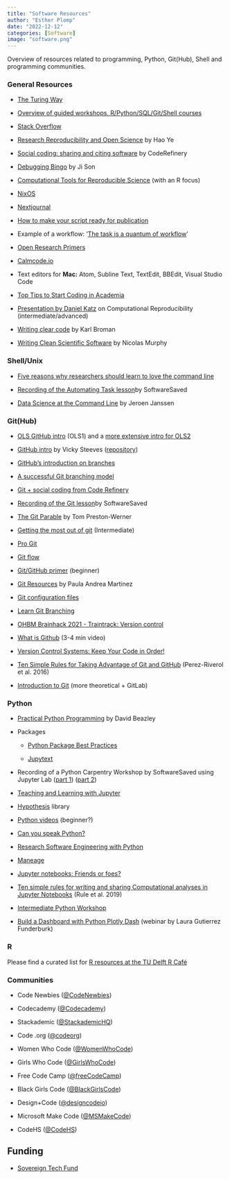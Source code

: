 ```yaml
---
title: "Software Resources"
author: "Esther Plomp"
date: "2022-12-12"
categories: [Software]
image: "software.png"
---
```


Overview of resources related to programming, Python, Git(Hub), Shell and programming communities.

### General Resources

-   [The Turing Way](https://the-turing-way.netlify.app/welcome)

-   [Overview of guided workshops, R/Python/SQL/Git/Shell courses](https://github.com/Chris-Engelhardt/data_sci_guide)

-   [Stack Overflow](https://dev.to/facundocorradini/why-i-don-t-use-stack-overflow-1f0l)

-   [Research Reproducibility and Open Science](https://guides.uflib.ufl.edu/reproducibility/lessons) by Hao Ye

-   [Social coding: sharing and citing software](https://cicero.xyz/v3/remark/0.14.0/github.com/coderefinery/social-coding/master/talk.md/#1) by CodeRefinery

-   [Debugging Bingo](https://docs.google.com/presentation/d/1k8k3EqT8iz96zSeXVt4J7QB5aeXkUJEATZhev900sr4/edit?usp=sharing) by Ji Son

-   [Computational Tools for Reproducible Science](https://ecorepsci.github.io/reproducible-science/index.html) (with an R focus)

-   [NixOS](https://nixos.org/)

-   [Nextjournal](https://twitter.com/usenextjournal/status/1364880836118663173)

-   [How to make your script ready for publication](https://www.software.ac.uk/how-make-your-script-ready-publication)

-   Example of a workflow: '[The task is a quantum of workflow](https://hrdag.org/2016/06/14/the-task-is-a-quantum-of-workflow/)'

-   [Open Research Primers](https://www.ukrn.org/primers/)

-   [Calmcode.io](https://calmcode.io/)

-   Text editors for **Mac:** Atom, Subline Text, TextEdit, BBEdit, Visual Studio Code

-   [Top Tips to Start Coding in Academia](https://www.software.ac.uk/blog/2021-11-04-top-tips-start-coding-academia)

-   [Presentation by Daniel Katz](https://github.com/danielskatz/repro-fdtd1d/blob/master/Computational_Reproducibility.pdf) on Computational Reproducibility (intermediate/advanced)

-   [Writing clear code](https://kbroman.org/AdvData/14_clearcode.pdf) by Karl Broman

-   [Writing Clean Scientific Software](https://doi.org/10.5281/zenodo.3922957) by Nicolas Murphy

### Shell/Unix

-   [Five reasons why researchers should learn to love the command line](https://www.nature.com/articles/d41586-021-00263-0)

-   [Recording of the Automating Task lesson](https://youtu.be/et_QrTWqjNU)by SoftwareSaved

-   [Data Science at the Command Line](https://datascienceatthecommandline.com/) by Jeroen Janssen

### Git(Hub)

-   [OLS GitHub intro](https://www.youtube.com/watch?v=QRUvQgKbVZQ) (OLS1) and a [more extensive intro for OLS2](https://www.youtube.com/watch?v=Wui21rKrCNk)

-   [GitHub intro](http://nyu-dataservices.github.io/Intro-Git-GitHub/git.html) by Vicky Steeves ([repository](https://github.com/NYU-DataServices/Intro-Git-GitHub))

-   [GitHub's introduction on branches](https://guides.github.com/introduction/flow/)

-   [A successful Git branching model](https://nvie.com/posts/a-successful-git-branching-model/)

-   [Git + social coding from Code Refinery](https://coderefinery.github.io/social-coding/)

-   [Recording of the Git lesson](https://www.youtube.com/watch?v=fTRtzsYo7Ho)by SoftwareSaved

-   [The Git Parable](https://tom.preston-werner.com/2009/05/19/the-git-parable.html) by Tom Preston-Werner

-   [Getting the most out of git](https://www.smashingmagazine.com/2021/02/getting-the-most-out-of-git/) (Intermediate)

-   [Pro Git](http://git-scm.com/book/en/v2)

-   [Git flow](https://nvie.com/posts/a-successful-git-branching-model/)

-   [Git/GitHub primer](https://voyteklab.com/git/git-primer/) (beginner)

-   [Git Resources](https://orchid00.github.io/git_for_humans/007_resources.html) by Paula Andrea Martinez

-   [Git configuration files](https://www.theserverside.com/blog/Coffee-Talk-Java-News-Stories-and-Opinions/Where-system-global-and-local-Windows-Git-config-files-are-saved)

-   [Learn Git Branching](https://learngitbranching.js.org/)

-   [OHBM Brainhack 2021 - Traintrack: Version control](https://www.youtube.com/watch?v=gfPP2pQ8Rms)

-   [What is Github](https://www.youtube.com/watch?v=w3jLJU7DT5E) (3-4 min video)

-   [Version Control Systems: Keep Your Code in Order!](https://webinerds.com/version-control-systems-keep-your-code-in-order/)

-   [Ten Simple Rules for Taking Advantage of Git and GitHub](https://doi.org/10.1371/journal.pcbi.1004947) (Perez-Riverol et al. 2016)

-   [Introduction to Git](https://www.youtube.com/watch?v=OPqGR8m6v18) (more theoretical + GitLab)

### Python

-   [Practical Python Programming](https://dabeaz-course.github.io/practical-python) by David Beazley 

-   Packages

    -   [Python Package Best Practices](https://education.molssi.org/python-package-best-practices/index.html)

    -   [Jupytext](https://github.com/mwouts/jupytext)

-   Recording of a Python Carpentry Workshop by SoftwareSaved using Jupyter Lab ([part 1](https://youtu.be/YHDvqPRM9tE)) ([part 2](https://youtu.be/hhTV6BuSmcM))

-   [Teaching and Learning with Jupyter](https://jupyter4edu.github.io/jupyter-edu-book/index.html)

-   [Hypothesis](https://hypothesis.readthedocs.io/en/latest/) library

-   [Python videos](https://www.youtube.com/watch?v=G1GjUZgZQbk&list=PL35C27CB854E03FF2) (beginner?)

-   [Can you speak Python?](https://github.com/wmvanvliet/gizmo)

-   [Research Software Engineering with Python](https://carpentries.org/blog/2021/07/pyrse-book/)

-   [Maneage](https://maneage.org/index.html) 

-   [Jupyter notebooks: Friends or foes?](https://speakerdeck.com/trallard/jupyter-notebooks-friends-or-foes)

-   [Ten simple rules for writing and sharing Computational analyses in Jupyter Notebooks](https://doi.org/10.1371/journal.%20pcbi.1007007) (Rule et al. 2019)

-   [Intermediate Python Workshop](https://github.com/JoaoRodrigues/sc-teaching/blob/master/intermediate-python-2020/index.md)

-   [Build a Dashboard with Python Plotly Dash](https://www.youtube.com/watch?v=b1gmh4W3H9A) (webinar by Laura Gutierrez Funderburk)

### R

Please find a curated list for [R resources at the TU Delft R Café](https://delft-rcafe.github.io/resources/)

### Communities

-   Code Newbies ([\@CodeNewbies](https://twitter.com/CodeNewbies))

-   Codecademy ([\@Codecademy](https://twitter.com/Codecademy))

-   Stackademic ([\@StackademicHQ](https://twitter.com/StackademicHQ))

-   Code .org ([\@codeorg](https://twitter.com/codeorg))

-   Women Who Code ([\@WomenWhoCode](https://twitter.com/WomenWhoCode))

-   Girls Who Code ([\@GirlsWhoCode](https://twitter.com/GirlsWhoCode))

-   Free Code Camp ([\@freeCodeCamp](https://twitter.com/freeCodeCamp))

-   Black Girls Code ([\@BlackGirlsCode](https://twitter.com/BlackGirlsCode))

-   Design+Code ([\@designcodeio](https://twitter.com/designcodeio))

-   Microsoft Make Code ([\@MSMakeCode](https://twitter.com/MSMakeCode))

-   CodeHS ([\@CodeHS](https://twitter.com/CodeHS))

## Funding

-   [Sovereign Tech Fund](https://sovereigntechfund.de/en/applications/)
